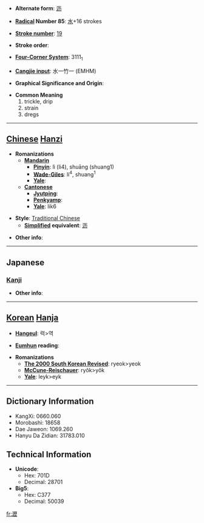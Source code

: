 * '''Alternate form''': [[沥]]

* '''[[Wiktionary:Chinese radical index| Radical]] Number 85''': [[Wiktionary:Chinese radical index 水|水]]+16 strokes

* '''[[Wiktionary:Chinese total strokes index|Stroke number]]''': [[Wiktionary:Chinese total strokes index 19|19]]

* '''Stroke order''': 

* '''[[Wiktionary:Chinese four corner index|Four-Corner System]]''': 3111<sub>1</sub>

* '''[[Wiktionary:Chinese Cangjie index|Cangjie input]]''': 水一竹一 (EMHM)

* '''Graphical Significance and Origin''': 

* '''Common Meaning'''
*#trickle, drip
*# strain
*# dregs


----

== [[Chinese]] [[Hanzi]] ==

* '''Romanizations'''
** '''[[Mandarin]]'''
*** '''[[Pinyin]]''': lì (li4), shuāng (shuang1)
*** '''[[Wade-Giles]]''': li<sup>4</sup>, shuang<sup>1</sup>
*** '''[[Yale]]''': 
** '''[[Cantonese]]'''
*** '''[[Jyutping]]''':
*** '''[[Penkyamp]]''': 
*** '''[[Yale]]''': lik6

* '''Style''': [[Traditional Chinese]] 
** '''[[Simplified Chinese|Simplified]] equivalent''': [[沥]]

* '''Other info''': 

----

==Japanese==
===[[Kanji]]===
{{kanji|on readings=[[れき]] (reki)|kun readings=[[したたる]] (shitataru)}}

* '''Other info''':  

----

== [[Korean]] [[Hanja]] ==

* '''[[Hangeul]]''': 력>역

* '''[[Eumhun]] reading''': 

* '''Romanizations'''
** '''[[The 2000 South Korean Revised Romanization|The 2000 South Korean Revised]]''': ryeok>yeok
** '''[[McCune-Reischauer]]''': ryŏk>yŏk
** '''[[Yale]]''': leyk>eyk

----

== Dictionary Information ==

* KangXi: 0660.060
* Morobashi: 18658
* Dae Jaweon: 1069.260
* Hanyu Da Zidian: 31783.010

== Technical Information ==

* '''Unicode''':
** Hex: 701D
** Decimal: 28701
* '''Big5''':
** Hex: C377
** Decimal: 50039

[[fr:瀝]]